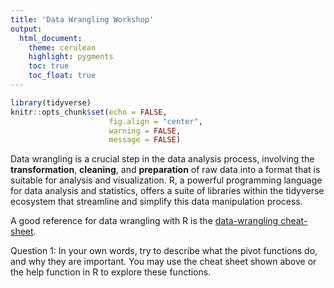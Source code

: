 ```yaml
---
title: 'Data Wrangling Workshop'
output:
  html_document:
    theme: cerulean
    highlight: pygments
    toc: true
    toc_float: true
---
```


```r
library(tidyverse)
knitr::opts_chunk$set(echo = FALSE, 
                      fig.align = "center", 
                      warning = FALSE, 
                      message = FALSE)

```


Data wrangling is a crucial step in the data analysis process, involving the **transformation**, **cleaning**, and **preparation** of raw data into a format that is suitable for analysis and visualization. R, a powerful programming language for data analysis and statistics, offers a suite of libraries within the tidyverse ecosystem that streamline and simplify this data manipulation process.


A good reference for data wrangling with R is the [data-wrangling cheat-sheet](https://bit.ly/3vDp74k). 

Question 1: In your own words, try to describe what the pivot functions do, and why they are important. You may use the cheat sheet shown above or the help function in R to explore these functions.


